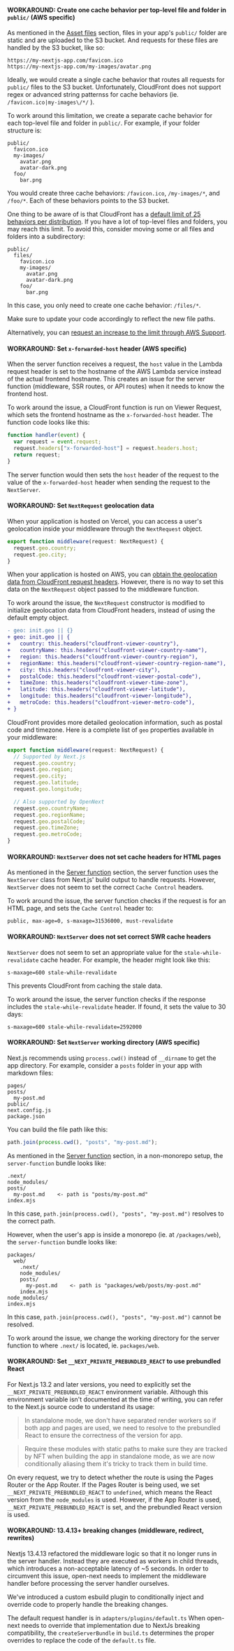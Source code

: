 #### WORKAROUND: Create one cache behavior per top-level file and folder in `public/` (AWS specific)

As mentioned in the [Asset files](./architecture#asset-files) section, files in your app's `public/` folder are static and are uploaded to the S3 bucket. And requests for these files are handled by the S3 bucket, like so:

```
https://my-nextjs-app.com/favicon.ico
https://my-nextjs-app.com/my-images/avatar.png
```

Ideally, we would create a single cache behavior that routes all requests for `public/` files to the S3 bucket. Unfortunately, CloudFront does not support regex or advanced string patternss for cache behaviors (ie. `/favicon.ico|my-images\/*/` ).

To work around this limitation, we create a separate cache behavior for each top-level file and folder in `public/`. For example, if your folder structure is:

```
public/
  favicon.ico
  my-images/
    avatar.png
    avatar-dark.png
  foo/
    bar.png
```

You would create three cache behaviors: `/favicon.ico`, `/my-images/*`, and `/foo/*`. Each of these behaviors points to the S3 bucket.

One thing to be aware of is that CloudFront has a [default limit of 25 behaviors per distribution](https://docs.aws.amazon.com/AmazonCloudFront/latest/DeveloperGuide/cloudfront-limits.html#limits-web-distributions). If you have a lot of top-level files and folders, you may reach this limit. To avoid this, consider moving some or all files and folders into a subdirectory:

```
public/
  files/
    favicon.ico
    my-images/
      avatar.png
      avatar-dark.png
    foo/
      bar.png
```

In this case, you only need to create one cache behavior: `/files/*`.

Make sure to update your code accordingly to reflect the new file paths.

Alternatively, you can [request an increase to the limit through AWS Support](https://console.aws.amazon.com/support/home#/case/create?issueType=service-limit-increase&limitType=service-code-cloudfront-distributions).

#### WORKAROUND: Set `x-forwarded-host` header (AWS specific)

When the server function receives a request, the `host` value in the Lambda request header is set to the hostname of the AWS Lambda service instead of the actual frontend hostname. This creates an issue for the server function (middleware, SSR routes, or API routes) when it needs to know the frontend host.

To work around the issue, a CloudFront function is run on Viewer Request, which sets the frontend hostname as the `x-forwarded-host` header. The function code looks like this:

```ts
function handler(event) {
  var request = event.request;
  request.headers["x-forwarded-host"] = request.headers.host;
  return request;
}
```

The server function would then sets the `host` header of the request to the value of the `x-forwarded-host` header when sending the request to the `NextServer`.

#### WORKAROUND: Set `NextRequest` geolocation data

When your application is hosted on Vercel, you can access a user's geolocation inside your middleware through the `NextRequest` object.

```ts
export function middleware(request: NextRequest) {
  request.geo.country;
  request.geo.city;
}
```

When your application is hosted on AWS, you can [obtain the geolocation data from CloudFront request headers](https://docs.aws.amazon.com/AmazonCloudFront/latest/DeveloperGuide/adding-cloudfront-headers.html#cloudfront-headers-viewer-location). However, there is no way to set this data on the `NextRequest` object passed to the middleware function.

To work around the issue, the `NextRequest` constructor is modified to initialize geolocation data from CloudFront headers, instead of using the default empty object.

```diff
- geo: init.geo || {}
+ geo: init.geo || {
+   country: this.headers("cloudfront-viewer-country"),
+   countryName: this.headers("cloudfront-viewer-country-name"),
+   region: this.headers("cloudfront-viewer-country-region"),
+   regionName: this.headers("cloudfront-viewer-country-region-name"),
+   city: this.headers("cloudfront-viewer-city"),
+   postalCode: this.headers("cloudfront-viewer-postal-code"),
+   timeZone: this.headers("cloudfront-viewer-time-zone"),
+   latitude: this.headers("cloudfront-viewer-latitude"),
+   longitude: this.headers("cloudfront-viewer-longitude"),
+   metroCode: this.headers("cloudfront-viewer-metro-code"),
+ }
```

CloudFront provides more detailed geolocation information, such as postal code and timezone. Here is a complete list of `geo` properties available in your middleware:

```ts
export function middleware(request: NextRequest) {
  // Supported by Next.js
  request.geo.country;
  request.geo.region;
  request.geo.city;
  request.geo.latitude;
  request.geo.longitude;

  // Also supported by OpenNext
  request.geo.countryName;
  request.geo.regionName;
  request.geo.postalCode;
  request.geo.timeZone;
  request.geo.metroCode;
}
```

#### WORKAROUND: `NextServer` does not set cache headers for HTML pages

As mentioned in the [Server function](./architecture#server-lambda-function) section, the server function uses the `NextServer` class from Next.js' build output to handle requests. However, `NextServer` does not seem to set the correct `Cache Control` headers.

To work around the issue, the server function checks if the request is for an HTML page, and sets the `Cache Control` header to:

```
public, max-age=0, s-maxage=31536000, must-revalidate
```

#### WORKAROUND: `NextServer` does not set correct SWR cache headers

`NextServer` does not seem to set an appropriate value for the `stale-while-revalidate` cache header. For example, the header might look like this:

```
s-maxage=600 stale-while-revalidate
```

This prevents CloudFront from caching the stale data.

To work around the issue, the server function checks if the response includes the `stale-while-revalidate` header. If found, it sets the value to 30 days:

```
s-maxage=600 stale-while-revalidate=2592000
```

#### WORKAROUND: Set `NextServer` working directory (AWS specific)

Next.js recommends using `process.cwd()` instead of `__dirname` to get the app directory. For example, consider a `posts` folder in your app with markdown files:

```
pages/
posts/
  my-post.md
public/
next.config.js
package.json
```

You can build the file path like this:

```ts
path.join(process.cwd(), "posts", "my-post.md");
```

As mentioned in the [Server function](./architecture#server-lambda-function) section, in a non-monorepo setup, the `server-function` bundle looks like:

```
.next/
node_modules/
posts/
  my-post.md    <- path is "posts/my-post.md"
index.mjs
```

In this case, `path.join(process.cwd(), "posts", "my-post.md")` resolves to the correct path.

However, when the user's app is inside a monorepo (ie. at `/packages/web`), the `server-function` bundle looks like:

```
packages/
  web/
    .next/
    node_modules/
    posts/
      my-post.md    <- path is "packages/web/posts/my-post.md"
    index.mjs
node_modules/
index.mjs
```

In this case, `path.join(process.cwd(), "posts", "my-post.md")` cannot be resolved.

To work around the issue, we change the working directory for the server function to where `.next/` is located, ie. `packages/web`.

#### WORKAROUND: Set `__NEXT_PRIVATE_PREBUNDLED_REACT` to use prebundled React

For Next.js 13.2 and later versions, you need to explicitly set the `__NEXT_PRIVATE_PREBUNDLED_REACT` environment variable. Although this environment variable isn't documented at the time of writing, you can refer to the Next.js source code to understand its usage:

> In standalone mode, we don't have separated render workers so if both app and pages are used, we need to resolve to the prebundled React to ensure the correctness of the version for app.

> Require these modules with static paths to make sure they are tracked by NFT when building the app in standalone mode, as we are now conditionally aliasing them it's tricky to track them in build time.

On every request, we try to detect whether the route is using the Pages Router or the App Router. If the Pages Router is being used, we set `__NEXT_PRIVATE_PREBUNDLED_REACT` to `undefined`, which means the React version from the `node_modules` is used. However, if the App Router is used, `__NEXT_PRIVATE_PREBUNDLED_REACT` is set, and the prebundled React version is used.

#### WORKAROUND: 13.4.13+ breaking changes (middleware, redirect, rewrites)

Nextjs 13.4.13 refactored the middleware logic so that it no longer runs in the server handler. Instead they are executed as workers in child threads, which introduces a non-acceptable latency of ~5 seconds. In order to circumvent this issue, open-next needs to implement the middleware handler before processing the server handler ourselves.

We've introduced a custom esbuild plugin to conditionally inject and override code to properly handle the breaking changes.

The default request handler is in `adapters/plugins/default.ts`
When open-next needs to override that implementation due to NextJs breaking compatibility, the `createServerBundle` in `build.ts` determines the proper overrides to replace the code of the `default.ts` file.
